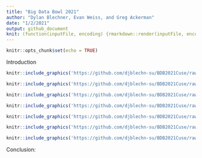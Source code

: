 ```yaml
---
title: "Big Data Bowl 2021"
author: "Dylan Blechner, Evan Weiss, and Greg Ackerman"
date: "1/2/2021"
output: github_document
knit: (function(inputFile, encoding) {rmarkdown::render(inputFile, encoding = encoding, output_file = file.path(dirname(inputFile), 'README.md'), output_dir = getwd())})
---
```


```r
knitr::opts_chunk$set(echo = TRUE)
```
Introduction

```r
knitr::include_graphics('https://github.com/djblechn-su/BDB2021Cuse/raw/main/plot_images/figure_1.png')
```



```r
knitr::include_graphics('https://github.com/djblechn-su/BDB2021Cuse/raw/main/plot_images/figure_2.gif')
```



```r
knitr::include_graphics('https://github.com/djblechn-su/BDB2021Cuse/raw/main/plot_images/figure_3.png')
```



```r
knitr::include_graphics('https://github.com/djblechn-su/BDB2021Cuse/raw/main/plot_images/figure_4.gif')
```



```r
knitr::include_graphics('https://github.com/djblechn-su/BDB2021Cuse/raw/main/plot_images/figure_5.png')
```



```r
knitr::include_graphics('https://github.com/djblechn-su/BDB2021Cuse/raw/main/plot_images/figure_6.png')
```



```r
knitr::include_graphics('https://github.com/djblechn-su/BDB2021Cuse/raw/main/plot_images/figure_7.png')
```

Conclusion:
